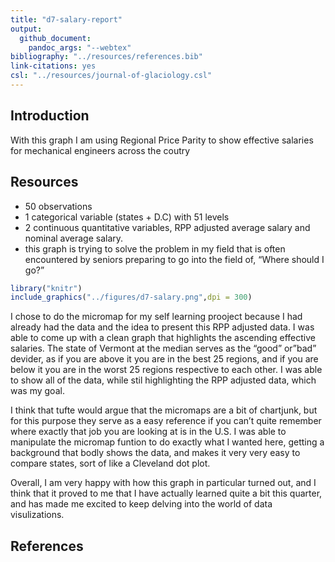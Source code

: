 ```yaml
---
title: "d7-salary-report"
output: 
  github_document:
    pandoc_args: "--webtex"
bibliography: "../resources/references.bib"
link-citations: yes
csl: "../resources/journal-of-glaciology.csl"
---
```


## Introduction
With this graph I am using Regional Price Parity to show effective salaries for mechanical engineers across the coutry


## Resources
- 50 observations
- 1 categorical variable (states + D.C) with 51 levels
- 2 continuous quantitative variables, RPP adjusted average salary and nominal average salary.
- this graph is trying to solve the problem in my field that is often encountered by seniors preparing to go into the field of, "Where should I go?"






```r
library("knitr")
include_graphics("../figures/d7-salary.png",dpi = 300)
```

I chose to do the micromap for my self learning prooject because I had already had the data and the idea to present this RPP adjusted data. I was able to come up with a clean graph that highlights the ascending effective salaries. The state of Vermont at the median serves as the "good" or"bad" devider, as if you are above it you are in the best 25 regions, and if you are below it you are in the worst 25 regions respective to each other. I was able to show all of the data, while stil highlighting the RPP adjusted data, which was my goal.

I think that tufte would argue that the micromaps are a bit of chartjunk, but for this purpose they serve as a easy reference if you can't quite remember where exactly that job you are looking at is in the U.S. I was able to manipulate the micromap funtion to do exactly what I wanted here, getting a background that bodly shows the data, and makes it very very easy to compare states, sort of like a Cleveland dot plot.

Overall, I am very happy with how this graph in particular turned out, and I think that it proved to me that I have actually learned quite a bit this quarter, and has made me excited to keep delving into the world of data visulizations.








## References